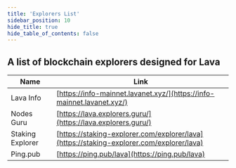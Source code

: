```yaml
---
title: 'Explorers List'
sidebar_position: 10
hide_title: true
hide_table_of_contents: false
---
```



<PageTitle iconUrl="img/lava-icon.svg" title="Lava Explorers List" />

## A list of blockchain explorers designed for Lava

| Name             | Link |
| ---------------- | ---- |
| Lava Info | [https://info-mainnet.lavanet.xyz/](https://info-mainnet.lavanet.xyz/) |
| Nodes Guru | [https://lava.explorers.guru/](https://lava.explorers.guru/) |
| Staking Explorer | [https://staking-explorer.com/explorer/lava](https://staking-explorer.com/explorer/lava) |
| Ping.pub | [https://ping.pub/lava](https://ping.pub/lava) |
